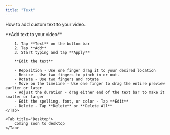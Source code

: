 ```yaml
---
title: "Text"
---
```


How to add custom text to your video.

<Tabs>
    <Tab title="iOS">
        **Add text to your video**

        1. Tap **Text** on the bottom bar
        2. Tap **Add**
        3. Start typing and tap **Apply**

        **Edit the text**

        - Reposition - Use one finger drag it to your desired location
        - Resize - Use two fingers to pinch in or out.
        - Rotate - Use two fingers and rotate
        - Move on the timeline - Use one finger to drag the entire preview earlier or later
        - Adjust the duration - drag either end of the text bar to make it smaller or larger
        - Edit the spelling, font, or color - Tap **Edit**
        - Delete - Tap **Delete** or **Delete All**
    </Tab>

    <Tab title="Desktop">
        Coming soon to desktop
    </Tab>
</Tabs>